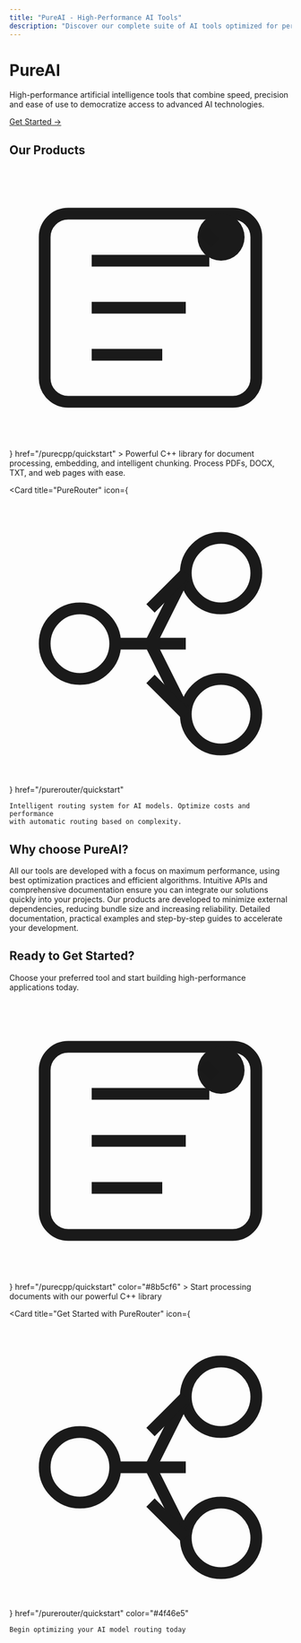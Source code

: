 ```yaml
---
title: "PureAI - High-Performance AI Tools"
description: "Discover our complete suite of AI tools optimized for performance and ease of use"
---
```


<style>
{`
.hero-section {
  text-align: center;
  padding: var(--space-12) 0;
  background: linear-gradient(135deg, rgba(139, 92, 246, 0.05), rgba(168, 85, 247, 0.05));
  border-radius: var(--radius-xl);
  margin-bottom: var(--space-8);
  border: 1px solid var(--border-color);
}

.hero-title {
  font-size: 3rem;
  font-weight: 800;
  background: linear-gradient(135deg, var(--color-primary), var(--color-secondary));
  -webkit-background-clip: text;
  -webkit-text-fill-color: transparent;
  background-clip: text;
  margin-bottom: var(--space-4);
  line-height: 1.2;
}

.hero-subtitle {
  font-size: var(--text-xl);
  color: var(--text-secondary);
  max-width: 600px;
  margin: 0 auto var(--space-6);
  line-height: var(--leading-relaxed);
}

.hero-cta {
  display: inline-flex;
  align-items: center;
  gap: var(--space-2);
  padding: var(--space-4) var(--space-6);
  background: linear-gradient(135deg, var(--color-primary), var(--color-secondary));
  color: white;
  text-decoration: none;
  border-radius: var(--radius-lg);
  font-weight: 600;
  transition: all var(--transition-fast);
  box-shadow: 0 4px 12px rgba(139, 92, 246, 0.3);
}

.hero-cta:hover {
  transform: translateY(-2px);
  box-shadow: 0 8px 25px rgba(139, 92, 246, 0.4);
}

.features-grid {
  display: grid;
  grid-template-columns: repeat(auto-fit, minmax(300px, 1fr));
  gap: var(--space-6);
  margin: var(--space-8) 0;
}

.feature-card {
  background: var(--background-secondary);
  border: 1px solid var(--border-color);
  border-radius: var(--radius-xl);
  padding: var(--space-6);
  transition: all var(--transition-fast);
  position: relative;
  overflow: hidden;
}

.feature-card::before {
  content: '';
  position: absolute;
  top: 0;
  left: 0;
  right: 0;
  height: 3px;
  background: linear-gradient(90deg, var(--color-primary), var(--color-secondary));
}

.feature-card:hover {
  border-color: var(--border-color-hover);
  transform: translateY(-4px);
  box-shadow: 0 12px 30px rgba(0, 0, 0, 0.1);
}

.feature-icon {
  width: 48px;
  height: 48px;
  border-radius: var(--radius-lg);
  background: linear-gradient(135deg, var(--color-primary), var(--color-secondary));
  display: flex;
  align-items: center;
  justify-content: center;
  font-size: var(--text-xl);
  margin-bottom: var(--space-4);
}

.feature-title {
  font-size: var(--text-xl);
  font-weight: 700;
  color: var(--text-primary);
  margin-bottom: var(--space-3);
}

.feature-description {
  color: var(--text-secondary);
  line-height: var(--leading-relaxed);
  margin-bottom: var(--space-4);
}

.feature-link {
  color: var(--color-primary);
  text-decoration: none;
  font-weight: 600;
  display: inline-flex;
  align-items: center;
  gap: var(--space-1);
  transition: all var(--transition-fast);
}

.feature-link:hover {
  color: var(--color-secondary);
  transform: translateX(4px);
}

/* Dark mode adjustments */
.dark .hero-section,
[data-theme="dark"] .hero-section {
  background: linear-gradient(135deg, rgba(139, 92, 246, 0.1), rgba(168, 85, 247, 0.1));
  border-color: var(--border-color);
}

.dark .feature-card,
[data-theme="dark"] .feature-card {
  background: var(--background-secondary);
  border-color: var(--border-color);
}

.dark .feature-card:hover,
[data-theme="dark"] .feature-card:hover {
  border-color: var(--border-color-hover);
  box-shadow: 0 12px 30px rgba(0, 0, 0, 0.3);
}

@media (prefers-color-scheme: dark) {
  .hero-section {
    background: linear-gradient(135deg, #4f46e5 0%, #7c3aed 100%);
  }
}

/* Estilos específicos da página index */
`}
</style>

<div className="hero-section">
  <h1 className="hero-title">PureAI</h1>
  <p className="hero-subtitle">
    High-performance artificial intelligence tools that combine speed, 
    precision and ease of use to democratize access to advanced AI technologies.
  </p>
  <a href="/purerouter/overview" className="hero-cta">
    Get Started →
  </a>
</div>

## Our Products

<CardGroup cols={2}>
  <Card
    title="PureCPP"
    icon={
      <div className="icon-container">
        <svg className="icon-svg" viewBox="0 0 24 24" fill="none" xmlns="http://www.w3.org/2000/svg">
          <rect x="3" y="4" width="18" height="16" rx="2" stroke="currentColor" strokeWidth="2" fill="none"/>
          <path d="M7 8h10M7 12h8M7 16h6" stroke="currentColor" strokeWidth="2" strokeLinecap="round"/>
          <circle cx="18" cy="6" r="2" fill="currentColor"/>
          <path d="M16.5 5.5L17.5 6.5" stroke="currentColor" strokeWidth="1" strokeLinecap="round" opacity="0.8"/>
        </svg>
      </div>
    }
    href="/purecpp/quickstart"
  >
    Powerful C++ library for document processing, embedding, and intelligent chunking. 
    Process PDFs, DOCX, TXT, and web pages with ease.
  </Card>
  
  <Card
    title="PureRouter"
    icon={
      <div className="icon-container">
        <svg className="icon-svg" viewBox="0 0 24 24" fill="none" xmlns="http://www.w3.org/2000/svg">
          <circle cx="6" cy="12" r="3" stroke="currentColor" strokeWidth="2" fill="none"/>
          <circle cx="18" cy="6" r="3" stroke="currentColor" strokeWidth="2" fill="none"/>
          <circle cx="18" cy="18" r="3" stroke="currentColor" strokeWidth="2" fill="none"/>
          <path d="M9 12h6M15 6l-3 6M15 18l-3-6" stroke="currentColor" strokeWidth="2" strokeLinecap="round"/>
          <path d="M12 9l3-3M12 15l3 3" stroke="currentColor" strokeWidth="2" strokeLinecap="round"/>
        </svg>
      </div>
    }
    href="/purerouter/quickstart"
  >
    Intelligent routing system for AI models. Optimize costs and performance 
    with automatic routing based on complexity.
  </Card>
</CardGroup>

## Why choose PureAI?

<AccordionGroup>
  <Accordion title="🎯 Optimized Performance">
    All our tools are developed with a focus on maximum performance, 
    using best optimization practices and efficient algorithms.
  </Accordion>
  
  <Accordion title="🛠️ Ease of Use">
    Intuitive APIs and comprehensive documentation ensure you can integrate 
    our solutions quickly into your projects.
  </Accordion>
  
  <Accordion title="🔧 Zero Dependencies">
    Our products are developed to minimize external dependencies, 
    reducing bundle size and increasing reliability.
  </Accordion>
  
  <Accordion title="📚 Complete Documentation">
    Detailed documentation, practical examples and step-by-step guides to 
    accelerate your development.
  </Accordion>
</AccordionGroup>

## Ready to Get Started?

Choose your preferred tool and start building high-performance applications today.

<CardGroup cols={2}>
  <Card
    title="Get Started with PureCPP"
    icon={
      <div className="icon-container">
        <svg className="icon-svg" viewBox="0 0 24 24" fill="none" xmlns="http://www.w3.org/2000/svg">
          <rect x="3" y="4" width="18" height="16" rx="2" stroke="currentColor" strokeWidth="2" fill="none"/>
          <path d="M7 8h10M7 12h8M7 16h6" stroke="currentColor" strokeWidth="2" strokeLinecap="round"/>
          <circle cx="18" cy="6" r="2" fill="currentColor"/>
          <path d="M16.5 5.5L17.5 6.5" stroke="currentColor" strokeWidth="1" strokeLinecap="round" opacity="0.8"/>
        </svg>
      </div>
    }
    href="/purecpp/quickstart"
    color="#8b5cf6"
  >
    Start processing documents with our powerful C++ library
  </Card>
  
  <Card
    title="Get Started with PureRouter"
    icon={
      <div className="icon-container">
        <svg className="icon-svg" viewBox="0 0 24 24" fill="none" xmlns="http://www.w3.org/2000/svg">
          <circle cx="6" cy="12" r="3" stroke="currentColor" strokeWidth="2" fill="none"/>
          <circle cx="18" cy="6" r="3" stroke="currentColor" strokeWidth="2" fill="none"/>
          <circle cx="18" cy="18" r="3" stroke="currentColor" strokeWidth="2" fill="none"/>
          <path d="M9 12h6M15 6l-3 6M15 18l-3-6" stroke="currentColor" strokeWidth="2" strokeLinecap="round"/>
          <path d="M12 9l3-3M12 15l3 3" stroke="currentColor" strokeWidth="2" strokeLinecap="round"/>
        </svg>
      </div>
    }
    href="/purerouter/quickstart"
    color="#4f46e5"
  >
    Begin optimizing your AI model routing today
  </Card>
</CardGroup>
